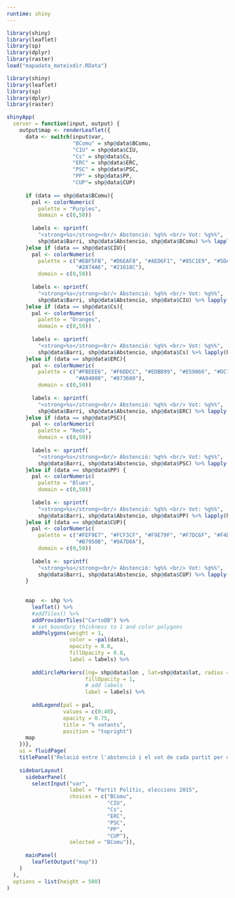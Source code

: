 ```yaml
---
runtime: shiny
---
```


```r
library(shiny)
library(leaflet)
library(sp)
library(dplyr)
library(raster)
load("mapadata_mateixdir.RData")
```


```r
library(shiny)
library(leaflet)
library(sp)
library(dplyr)
library(raster)

shinyApp(
  server = function(input, output) {
    output$map <- renderLeaflet({
      data <- switch(input$var, 
                     "BComu" = shp@data$BComu,
                     "CIU" = shp@data$CIU,
                     "Cs" = shp@data$Cs,
                     "ERC" = shp@data$ERC,
                     "PSC" = shp@data$PSC,
                     "PP" = shp@data$PP,
                     "CUP"= shp@data$CUP)
      
      if (data == shp@data$BComu){
        pal <- colorNumeric(
          palette = "Purples",
          domain = c(0,50))
        
        labels <- sprintf(
          "<strong>%s</strong><br/> Abstenció: %g%% <br/> Vot: %g%%",
          shp@data$Barri, shp@data$Abstencio, shp@data$BComu) %>% lapply(htmltools::HTML)
      }else if (data == shp@data$CIU){
        pal <- colorNumeric(
          palette = c("#EBF5FB", "#D6EAF8", "#AED6F1", "#85C1E9", "#5DADE2", "#3498DB", "#2E86C1",
                      "#2874A6", "#21618C"),
          domain = c(0,50))
        
        labels <- sprintf(
          "<strong>%s</strong><br/> Abstenció: %g%% <br/> Vot: %g%%",
          shp@data$Barri, shp@data$Abstencio, shp@data$CIU) %>% lapply(htmltools::HTML)
      }else if (data == shp@data$Cs){
        pal <- colorNumeric(
          palette = "Oranges",
          domain = c(0,50))
        
        labels <- sprintf(
          "<strong>%s</strong><br/> Abstenció: %g%% <br/> Vot: %g%%",
          shp@data$Barri, shp@data$Abstencio, shp@data$Cs) %>% lapply(htmltools::HTML)
      }else if (data == shp@data$ERC){
        pal <- colorNumeric(
          palette = c("#FBEEE6", "#F6DDCC", "#EDBB99", "#E59866", "#DC7633", "#D35400", "#BA4A00",
                      "#A04000", "#873600"),
          domain = c(0,50))
        
        labels <- sprintf(
          "<strong>%s</strong><br/> Abstenció: %g%% <br/> Vot: %g%%",
          shp@data$Barri, shp@data$Abstencio, shp@data$ERC) %>% lapply(htmltools::HTML)
      }else if (data == shp@data$PSC){
        pal <- colorNumeric(
          palette = "Reds",
          domain = c(0,50))
        
        labels <- sprintf(
          "<strong>%s</strong><br/> Abstenció: %g%% <br/> Vot: %g%%",
          shp@data$Barri, shp@data$Abstencio, shp@data$PSC) %>% lapply(htmltools::HTML)
      }else if (data == shp@data$PP) {
        pal <- colorNumeric(
          palette = "Blues",
          domain = c(0,50))
        
        labels <- sprintf(
          "<strong>%s</strong><br/> Abstenció: %g%% <br/> Vot: %g%%",
          shp@data$Barri, shp@data$Abstencio, shp@data$PP) %>% lapply(htmltools::HTML)
      }else if (data == shp@data$CUP){
        pal <- colorNumeric(
          palette = c("#FEF9E7", "#FCF3CF", "#F9E79F", "#F7DC6F", "#F4D03F", "#F1C40F", "#D4AC0D",
                      "#B7950B", "#9A7D0A"),
          domain = c(0,50))
        
        labels <- sprintf(
          "<strong>%s</strong><br/> Abstenció: %g%% <br/> Vot: %g%%",
          shp@data$Barri, shp@data$Abstencio, shp@data$CUP) %>% lapply(htmltools::HTML)
      }
      
      
      map  <- shp %>%
        leaflet() %>%
        #addTiles() %>%
        addProviderTiles("CartoDB") %>%
        # set boundary thickness to 1 and color polygons
        addPolygons(weight = 1,
                    color = ~pal(data),
                    opacity = 0.8,
                    fillOpacity = 0.8,
                    label = labels) %>%
        
        addCircleMarkers(lng= shp@data$lon , lat=shp@data$lat, radius = ~(shp@data$Abstencio)/5, color = "black", weight=1, fillColor ="black",
                         fillOpacity = 1,
                         # add labels
                         label = labels) %>%
        
        addLegend(pal = pal,
                  values = c(0:40),
                  opacity = 0.75,
                  title = "% votants",
                  position = "topright")
      map
    })},
    ui = fluidPage(
    titlePanel("Relació entre l'abstenció i el vot de cada partit per districte"),
    
    sidebarLayout(
      sidebarPanel(
        selectInput("var", 
                    label = "Partit Polític, eleccions 2015",
                    choices = c("BComu", 
                                "CIU",
                                "Cs", 
                                "ERC",
                                "PSC",
                                "PP",
                                "CUP"),
                    selected = "BComu")),
      
      mainPanel(
        leafletOutput("map"))
    )
  ),
  options = list(height = 500)
)
```



